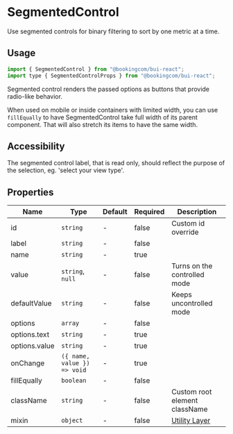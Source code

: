 # SegmentedControl

<Featured>
  Use segmented controls for binary filtering to sort by one metric at a time.
</Featured>

<Grid>
  <CrossLink
    title="Segmented control"
    type="documentation"
    text="Learn more about the Segmented control design anatomy and best-practices."
    section="Design documentation"
    href="https://design-system.booking.com/article/bui/components/elements/segmented-control/"
    target="_blank"
  />
</Grid>

## Usage

```jsx
import { SegmentedControl } from "@bookingcom/bui-react";
import type { SegmentedControlProps } from "@bookingcom/bui-react";
```

Segmented control renders the passed options as buttons that provide radio-like behavior.

<Example name="default" />

When used on mobile or inside containers with limited width, you can use `fillEqually` to have SegmentedControl take full width of its parent component.
That will also stretch its items to have the same width.

<Example name="fillEqually" />

## Accessibility

The segmented control label, that is read only, should reflect the purpose of the selection, eg. 'select your view type'.

## Properties

| Name          | Type                        | Default | Required | Description                                                                                                    |
| ------------- | --------------------------- | ------- | -------- | -------------------------------------------------------------------------------------------------------------- |
| id            | `string`                    | -       | false    | Custom id override                                                                                             |
| label         | `string`                    | -       | false    |
| name          | `string`                    | -       | true     |
| value         | `string`, `null`            | -       | false    | Turns on the controlled mode                                                                                   |
| defaultValue  | `string`                    | -       | false    | Keeps uncontrolled mode                                                                                        |
| options       | `array`                     | -       | false    |
| options.text  | `string`                    | -       | true     |
| options.value | `string`                    | -       | true     |
| onChange      | `({ name, value }) => void` | -       | true     |
| fillEqually   | `boolean`                   | -       | false    |
| className     | `string`                    | -       | false    | Custom root element className                                                                                  |
| mixin           | `object`                    | -       | false    | [Utility Layer](?page=Getting%2520started%252FDevelopment%252FComponents&view=documentation#BUI-Utility-Layer) |
